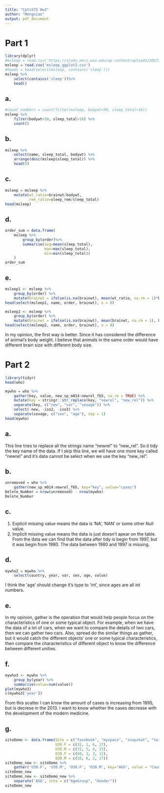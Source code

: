 ```yaml
---
title: "Cpts575 Hw3"
author: "Mengxiao"
output: pdf_document
---
```

# Part 1
```r
library(dplyr)
#msleep = read.csv('https://scads.eecs.wsu.edu/wp-content/uploads/2017/10/msleep_ggplot2.csv')
msleep = read.csv('msleep_ggplot2.csv')
#heads = head(select(msleep, contains('sleep')))
msleep %>%
    select(contains('sleep'))%>%
    head()
```
## a.
```r
#count_numbers = count(filter(msleep, bodywt<50, sleep_total>16))
msleep %>%
    filter(bodywt<50, sleep_total>16) %>%
    count()
```
## b.
```r
msleep %>%
    select(name, sleep_total, bodywt) %>%
    arrange(desc(msleep$sleep_total)) %>%
    head(5)
```
## c.
```r
msleep = msleep %>%
    mutate(wt_ratio=brainwt/bodywt,
           rem_ratio=sleep_rem/sleep_total)
head(msleep)
```
## d.
```r
order_sum = data.frame(
    msleep %>%
        group_by(order)%>%
        summarise(avg=mean(sleep_total),
                  max=max(sleep_total),
                  min=min(sleep_total))
    )
order_sum
```
## e.
```r
msleep1 <- msleep %>%
    group_by(order) %>%
    mutate(brainwt = ifelse(is.na(brainwt), mean(wt_ratio, na.rm = 1)*bodywt, brainwt))
head(select(msleep1, name, order, brainwt), n = 8)

msleep2 <- msleep %>%
    group_by(order) %>%
    mutate(brainwt = ifelse(is.na(brainwt), mean(brainwt, na.rm = 1), brainwt))
head(select(msleep2, name, order, brainwt), n = 8)
```
In my opinion, the first way is better. Since it has considered the difference of animal's body weight.
I believe that animals in the same order  would have different brain size with different body size.



# Part 2
```r
library(tidyr)
head(who)
```
```r
mywho = who %>%
    gather(key, value, new_sp_m014:newrel_f65, na.rm = TRUE) %>%
    mutate(key = stringr::str_replace(key, "newrel", "new_rel")) %>%
    separate(key, c("new", "var", "sexage")) %>%
    select(-new, -iso2, -iso3) %>%
    separate(sexage, c("sex", "age"), sep = 1)
head(mywho)

```
## a.
This line tries to replace all the strings name "newrel" to "new_rel". So it tidy the key name of the data.
If I skip this line, we will have one more key called "newrel" and it's data cannot be select when we use the key "new_rel".


## b.
```r
unremoved = who %>%
    gather(new_sp_m014:newrel_f65, key="key", value="cases")
Delete_Number = nrow(unremoved) - nrow(mywho)
Delete_Number
```

## c.
1. Explicit missing value means the data is 'NA', 'NAN' or some other Null value.
2. Implicit missing value means the data is just doesn't apear on the table.
From the data we can find that the data after tidy is begin from 1997, but it was begin from 1980. The data between 1980 and 1997 is missing.

## d.
```r
mywho2 = mywho %>%
    select(country, year, var, sex, age, value)
```
I think the 'age' should change it's type to 'int', since ages are all int numbers.

## e.
In my opinion, gather is the operation that would help people focus on the characteristics of one or some typical object.
For example, when we have the data of a lot of cars, when we want to compare the details of two cars, then we can gather two cars.
Also, spread do the similar things as gather, but it would catch the different objects' one or some typical characteristics, then
compare the characteristics of different object to know the difference between different unities.

## f.
```r
mywho3 <- mywho %>%
    group_by(year) %>%
    summarise(value=sum(value))
plot(mywho3)
c(mywho3['year'])
```
From this scatter I can know the amount of cases is increasing from 1995, but is decrese in the 2013.
I want to know whether the cases decrease with the development of the modern medicine.

## g.
```r
siteDemo <- data.frame(Site = c("facebook", "myspace", "snapchat", "twitter"),
                       U30.F = c(32, 1, 6, 17),
                       U30.M = c(31, 5, 4, 23),
                       O30.F = c(60, 3, 3, 12),
                       O30.M = c(58, 6, 2, 17))
siteDemo_new <- siteDemo %>%
    gather('U30.F', 'U30.M', 'O30.F', 'O30.M', key="AGG", value = "Count")
siteDemo_new
siteDemo_new <- siteDemo_new %>%
    separate('AGG', into = c("AgeGroup", "Gender"))
siteDemo_new
```

